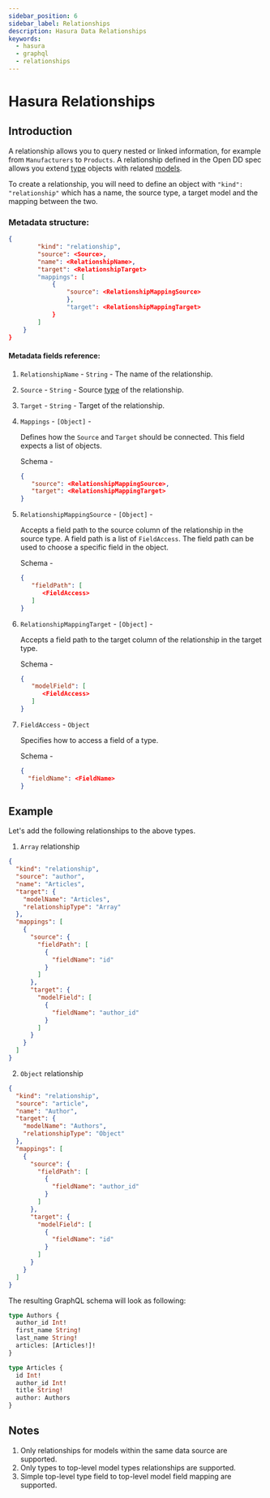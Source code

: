 ```yaml
---
sidebar_position: 6
sidebar_label: Relationships
description: Hasura Data Relationships
keywords:
  - hasura
  - graphql
  - relationships
---
```


# Hasura Relationships

## Introduction

A relationship allows you to query nested or linked information, for example from `Manufacturers` to `Products`. A
relationship defined in the Open DD spec allows you extend [type](./types.mdx) objects with related
[models](./models.mdx).

To create a relationship, you will need to define an object with `"kind": "relationship"` which has a name, the source
type, a target model and the mapping between the two.

### Metadata structure:

```json
{
        "kind": "relationship",
        "source": <Source>,
        "name": <RelationshipName>,
        "target": <RelationshipTarget>
        "mappings": [
            {
                "source": <RelationshipMappingSource>
                },
                "target": <RelationshipMappingTarget>
            }
        ]
    }
}
```

#### Metadata fields reference:

1. `RelationshipName` - `String` - The name of the relationship.

2. `Source` - `String` - Source [type](./types.mdx) of the relationship.

3. `Target` - `String` - Target of the relationship.

4. `Mappings` - `[Object]` -

   Defines how the `Source` and `Target` should be connected. This field expects a list of objects.

   Schema -

   ```json
   {
      "source": <RelationshipMappingSource>,
      "target": <RelationshipMappingTarget>
   }
   ```

5. `RelationshipMappingSource` - `[Object]` -

   Accepts a field path to the source column of the relationship in the source type. A field path is a list of
   `FieldAccess`. The field path can be used to choose a specific field in the object.

   Schema -

   ```json
   {
      "fieldPath": [
         <FieldAccess>
      ]
   }
   ```

6. `RelationshipMappingTarget` - `[Object]` -

   Accepts a field path to the target column of the relationship in the target type.

   Schema -

   ```json
   {
      "modelField": [
         <FieldAccess>
      ]
   }
   ```

7. `FieldAccess` - `Object`

   Specifies how to access a field of a type.

   Schema -

   ```json
   {
     "fieldName": <FieldName>
   }
   ```

## Example

Let's add the following relationships to the above types.

1. `Array` relationship

```json
{
  "kind": "relationship",
  "source": "author",
  "name": "Articles",
  "target": {
    "modelName": "Articles",
    "relationshipType": "Array"
  },
  "mappings": [
    {
      "source": {
        "fieldPath": [
          {
            "fieldName": "id"
          }
        ]
      },
      "target": {
        "modelField": [
          {
            "fieldName": "author_id"
          }
        ]
      }
    }
  ]
}
```

2. `Object` relationship

```json
{
  "kind": "relationship",
  "source": "article",
  "name": "Author",
  "target": {
    "modelName": "Authors",
    "relationshipType": "Object"
  },
  "mappings": [
    {
      "source": {
        "fieldPath": [
          {
            "fieldName": "author_id"
          }
        ]
      },
      "target": {
        "modelField": [
          {
            "fieldName": "id"
          }
        ]
      }
    }
  ]
}
```

The resulting GraphQL schema will look as following:

```graphql
type Authors {
  author_id Int!
  first_name String!
  last_name String!
  articles: [Articles!]!
}

type Articles {
  id Int!
  author_id Int!
  title String!
  author: Authors
}
```

## Notes

1. Only relationships for models within the same data source are supported.
2. Only types to top-level model types relationships are supported.
3. Simple top-level type field to top-level model field mapping are supported.
